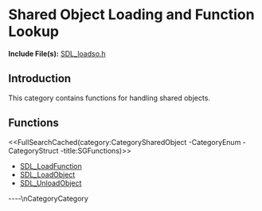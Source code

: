 
= Shared Object Loading and Function Lookup =

'''Include File(s):'''  [http://hg.libsdl.org/SDL/file/default/include/SDL_loadso.h SDL_loadso.h]


== Introduction ==

This category contains functions for handling shared objects.

<!-- #Remove this line and the ## below to use this markup if it becomes relevant to this category -->
<!-- #== Enumerations == -->
<!-- #<<FullSearchCached(category:CategoryEnum CategorySharedObject -title:SGEnumerations)>> -->

<!-- #== Structures == -->
<!-- #<<FullSearchCached(category:CategoryStruct CategorySharedObject -title:SGStructures)>> -->

== Functions ==
<<FullSearchCached(category:CategorySharedObject -CategoryEnum -CategoryStruct -title:SGFunctions)>>

<!-- BEGIN CATEGORY LIST -->
* [[SDL_LoadFunction]]
* [[SDL_LoadObject]]
* [[SDL_UnloadObject]]
<!-- END CATEGORY LIST -->
----\nCategoryCategory
